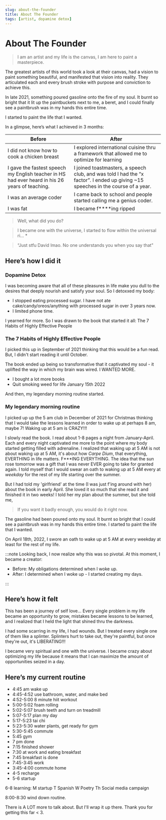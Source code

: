 ```yaml
---
slug: about-the-founder
title: About The Founder
tags: [artist, dopamine detox]
---
```


# About The Founder

> I am an artist and my life is the canvas, I am here to paint a masterpiece.

The greatest artists of this world took a look at their canvas, had a vision to paint something beautiful, and manifested that vision into reality. They articulated each and every brush stroke with purpose and conviction to achieve this.

In late 2021, something poured gasoline onto the fire of my soul. It burnt so bright that it lit up the paintbuckets next to me, a beret, and I could finally see a paintbrush was in my hands this entire time.

I started to paint the life that I wanted.

In a glimpse, here’s what I achieved in 3 months:

| Before                                                                                         | After                                                                                                                            |
| ---------------------------------------------------------------------------------------------- | -------------------------------------------------------------------------------------------------------------------------------- |
| I did not know how to cook a chicken breast                                                    | I explored international cuisine thru a framework that allowed me to optimize for learning                                       |
| I gave the fastest speech my English teacher in HS had ever heard in his 26 years of teaching. | I joined toastmasters, a speech club, and was told I had the “x factor”. I ended up giving ~15 speeches in the course of a year. |
| I was an average coder                                                                         | I came back to school and people started calling me a genius coder.                                                              |
| I was fat                                                                                      | I became f\*\*\*\*ing ripped                                                                                                     |

> Well, what did you do?

> I became one with the universe, I started to flow within the universal ri... \*

> “Just stfu David lmao. No one understands you when you say that"

## Here’s how I did it

### Dopamine Detox

I was becoming aware that all of these pleasures in life make you dull to the desires that deeply nourish and satisfy your soul. So I detoxxed my body:

- I stopped eating processed sugar. I have not ate cake/candy/oreos/anything with processed sugar in over 3 years now.
- I limited phone time.

I yearned for more. So I was drawn to the book that started it all: The 7 Habits of Highly Effective People

### The 7 Habits of Highly Effective People

I picked this up in September of 2021 thinking that this would be a fun read. But, I didn't start reading it until October.

The book ended up being so transformative that it captivated my soul - it uplifted the way in which my brain was wired. I WANTED MORE.

- I bought a lot more books
- Quit smoking weed for life January 15th 2022

And then, my legendary morning routine started.

### My legendary morning routine

I picked up up the 5 am club in December of 2021 for Christmas thinking that I would take the lessons learned in order to wake up at perhaps 8 am, maybe 7! Waking up at 5 am is CRAZY!!!

I slowly read the book. I read about 1-8 pages a night from January-April. Each and every night captivated me more to the point where my body started getting filled with adrenaline. I realized that waking up at 5 AM is not about waking up at 5 AM, it's about how _Carpe Dium_, that everything, EVERTHING in life matters. F\*\*\*ING EVERYTHING. The idea that the sun rose tomorrow was a gift that I was never EVER going to take for granted again. I told myself that I would swear an oath to waking up at 5 AM every at _weekday_ for the rest of my life starting over the summer.

But I had told my 'girlfriend' at the time (I was just f'ing around with her) about the book in early April. She loved it so much that she read it and finished it in two weeks! I told her my plan about the summer, but she told me,

> If you want it badly enough, you would do it right now.

The gasoline had been poured onto my soul. It burnt so bright that I could see a paintbrush was in my hands this entire time. I started to paint the life that I wanted.

On April 18th, 2022, I swore an oath to wake up at 5 AM at every weekday at least for the rest of my life.

:::note
Looking back, I now realize why this was so pivotal. At this moment, I became a creator:

- Before: My obligations determined when I woke up.
- After: I determined when I woke up - I started creating my days.

:::

## Here’s how it felt

This has been a journey of self love… Every single problem in my life became an opportunity to grow, mistakes became lessons to be learned, and I realized that I held the light that shined thru the darkness.

I had some scarring in my life, I had wounds. But I treated every single one of them like a splinter. Splinters hurt to take out, they're paintful, but once they're out, it's LIBERATING!!!

I became very spiritual and one with the universe. I became crazy about optimizing my life because it means that I can maximize the amount of opportunities seized in a day.

## Here’s my current routine

- 4:45 am wake up
- 4:45-4:52 use bathroom, water, and make bed
- 4:52-5:00 8 minute hiit workout
- 5:00-5:02 foam rolling
- 5:02-5:07 brush teeth and turn on treadmill
- 5:07-5:17 plan my day
- 5:17-5:23 tai chi
- 5:23-5:30 water plants, get ready for gym
- 5:30-5:45 commute
- 5:45 gym
- 7 pm done
- 7:15 finished shower
- 7:30 at work and eating breakfast
- 7:45 breakfast is done
- 7:45-3:45 work
- 3:45-4:00 commute home
- 4-5 recharge
- 5-6 startup

6-8 learning:
M startup
T Spanish
W Poetry
Th Social media campaign

8:00-8:30 wind down routine.

There is A LOT more to talk about. But I'll wrap it up there. Thank you for getting this far < 3.
